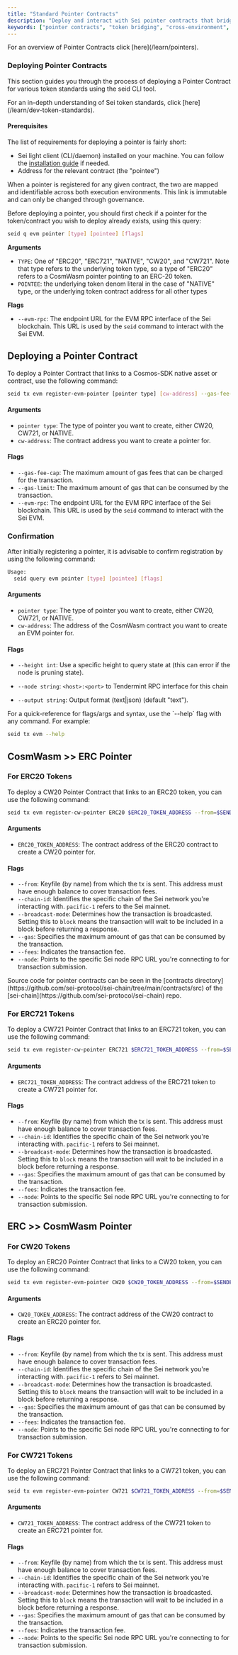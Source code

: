 ```yaml
---
title: "Standard Pointer Contracts"
description: "Deploy and interact with Sei pointer contracts that bridge tokens and assets between Cosmos and EVM environments, with step-by-step guides for different token standards."
keywords: ["pointer contracts", "token bridging", "cross-environment", "sei interoperability", "erc20 pointer"]
---
```


<Callout type="info" emoji="ℹ️">
  For an overview of Pointer Contracts click [here](/learn/pointers).
</Callout>

### Deploying Pointer Contracts

This section guides you through the process of deploying a Pointer Contract for
various token standards using the seid CLI tool.

<Callout type="info" emoji="ℹ️">
  For an in-depth understanding of Sei token standards, click [here](/learn/dev-token-standards).
</Callout>

#### Prerequisites

The list of requirements for deploying a pointer is fairly short:

- Sei light client (CLI/daemon) installed on your machine. You can follow the
  [installation guide](/evm/installing-seid) if needed.
- Address for the relevant contract (the "pointee")

When a pointer is registered for any given contract, the two are mapped and
identifiable across both execution environments. This link is immutable and can
only be changed through governance.

Before deploying a pointer, you should first check if a pointer for the
token/contract you wish to deploy already exists, using this query:

```bash copy
seid q evm pointer [type] [pointee] [flags]
```

**Arguments**

- `TYPE`: One of "ERC20", "ERC721", "NATIVE", "CW20", and "CW721". Note that
  type refers to the underlying token type, so a type of "ERC20" refers to a
  CosmWasm pointer pointing to an ERC-20 token.
- `POINTEE`: the underlying token denom literal in the case of "NATIVE" type, or
  the underlying token contract address for all other types

**Flags**

- `--evm-rpc`: The endpoint URL for the EVM RPC interface of the Sei blockchain.
  This URL is used by the `seid` command to interact with the Sei EVM.

## Deploying a Pointer Contract

To deploy a Pointer Contract that links to a Cosmos-SDK native asset or contract, use the following command:

```bash copy
seid tx evm register-evm-pointer [pointer type] [cw-address] --gas-fee-cap=<int> --gas-limit=<int>
```

#### Arguments

- `pointer type`: The type of pointer you want to create, either CW20, CW721, or
  NATIVE.
- `cw-address`: The contract address you want to create a pointer for.

#### Flags

- `--gas-fee-cap`: The maximum amount of gas fees that can be charged for the
  transaction.
- `--gas-limit`: The maximum amount of gas that can be consumed by the
  transaction.
- `--evm-rpc`: The endpoint URL for the EVM RPC interface of the Sei blockchain.
  This URL is used by the `seid` command to interact with the Sei EVM.

### Confirmation

After initially registering a pointer, it is advisable to confirm registration
by using the following command:

```sh copy
Usage:
  seid query evm pointer [type] [pointee] [flags]
```

#### Arguments

- `pointer type`: The type of pointer you want to create, either CW20, CW721, or
  NATIVE.
- `cw-address`: The address of the CosmWasm contract you want to create an EVM
  pointer for.

#### Flags

- `--height int`: Use a specific height to query state at (this can error if the
  node is pruning state).

- `--node string`: `<host>:<port>` to Tendermint RPC interface for this chain

- `--output string`: Output format (text|json) (default "text").

<Callout type="info">
  For a quick-reference for flags/args and syntax, use the `--help` flag with any command. For example:

```bash copy
seid tx evm --help
```

</Callout>

## CosmWasm >> ERC Pointer

### For ERC20 Tokens

To deploy a CW20 Pointer Contract that links to an ERC20 token, you can use the
following command:

```bash copy
seid tx evm register-cw-pointer ERC20 $ERC20_TOKEN_ADDRESS --from=$SENDER --chain-id=pacific-1 --broadcast-mode=block --gas=200000 --fees=5000usei --node=https://rpc.sei-apis.com
```

#### Arguments

- `ERC20_TOKEN_ADDRESS`: The contract address of the ERC20 contract to create a
  CW20 pointer for.

#### Flags

- `--from`: Keyfile (by name) from which the tx is sent. This address must have
  enough balance to cover transaction fees.
- `--chain-id`: Identifies the specific chain of the Sei network you're
  interacting with. `pacific-1` refers to the Sei mainnet.
- `--broadcast-mode`: Determines how the transaction is broadcasted. Setting
  this to `block` means the transaction will wait to be included in a block
  before returning a response.
- `--gas`: Specifies the maximum amount of gas that can be consumed by the
  transaction.
- `--fees`: Indicates the transaction fee.
- `--node`: Points to the specific Sei node RPC URL you're connecting to for
  transaction submission.

<Callout type="info" emoji="ℹ️">
  Source code for pointer contracts can be seen in the [contracts directory](https://github.com/sei-protocol/sei-chain/tree/main/contracts/src) of the [sei-chain](https://github.com/sei-protocol/sei-chain) repo.
</Callout>

### For ERC721 Tokens

To deploy a CW721 Pointer Contract that links to an ERC721 token, you can use
the following command:

```bash copy
seid tx evm register-cw-pointer ERC721 $ERC721_TOKEN_ADDRESS --from=$SENDER --chain-id=pacific-1 --broadcast-mode=block --gas=200000 --fees=5000usei --node=https://rpc.sei-apis.com
```

#### Arguments

- `ERC721_TOKEN_ADDRESS`: The contract address of the ERC721 token to create a
  CW721 pointer for.

#### Flags

- `--from`: Keyfile (by name) from which the tx is sent. This address must have
  enough balance to cover transaction fees.
- `--chain-id`: Identifies the specific chain of the Sei network you're
  interacting with. `pacific-1` refers to Sei mainnet.
- `--broadcast-mode`: Determines how the transaction is broadcasted. Setting
  this to `block` means the transaction will wait to be included in a block
  before returning a response.
- `--gas`: Specifies the maximum amount of gas that can be consumed by the
  transaction.
- `--fees`: Indicates the transaction fee.
- `--node`: Points to the specific Sei node RPC URL you're connecting to for
  transaction submission.

## ERC >> CosmWasm Pointer

### For CW20 Tokens

To deploy an ERC20 Pointer Contract that links to a CW20 token, you can use the
following command:

```bash copy
seid tx evm register-evm-pointer CW20 $CW20_TOKEN_ADDRESS --from=$SENDER --chain-id=pacific-1 --broadcast-mode=block --gas=200000 --fees=5000usei --node=https://rpc.sei-apis.com
```

#### Arguments

- `CW20_TOKEN_ADDRESS`: The contract address of the CW20 contract to create an
  ERC20 pointer for.

#### Flags

- `--from`: Keyfile (by name) from which the tx is sent. This address must have
  enough balance to cover transaction fees.
- `--chain-id`: Identifies the specific chain of the Sei network you're
  interacting with. `pacific-1` refers to Sei mainnet.
- `--broadcast-mode`: Determines how the transaction is broadcasted. Setting
  this to `block` means the transaction will wait to be included in a block
  before returning a response.
- `--gas`: Specifies the maximum amount of gas that can be consumed by the
  transaction.
- `--fees`: Indicates the transaction fee.
- `--node`: Points to the specific Sei node RPC URL you're connecting to for
  transaction submission.

### For CW721 Tokens

To deploy an ERC721 Pointer Contract that links to a CW721 token, you can use
the following command:

```bash copy
seid tx evm register-evm-pointer CW721 $CW721_TOKEN_ADDRESS --from=$SENDER --chain-id=pacific-1 --broadcast-mode=block --gas=200000 --fees=5000usei --node=https://rpc.sei-apis.com
```

#### Arguments

- `CW721_TOKEN_ADDRESS`: The contract address of the CW721 token to create an
  ERC721 pointer for.

#### Flags

- `--from`: Keyfile (by name) from which the tx is sent. This address must have
  enough balance to cover transaction fees.
- `--chain-id`: Identifies the specific chain of the Sei network you're
  interacting with. `pacific-1` refers to Sei mainnet.
- `--broadcast-mode`: Determines how the transaction is broadcasted. Setting
  this to `block` means the transaction will wait to be included in a block
  before returning a response.
- `--gas`: Specifies the maximum amount of gas that can be consumed by the
  transaction.
- `--fees`: Indicates the transaction fee.
- `--node`: Points to the specific Sei node RPC URL you're connecting to for
  transaction submission.
